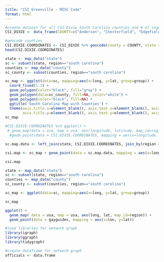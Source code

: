 ```yaml
---
title: "CSI_Greenville - MISC Code"
format: html
---
```


```r
#create dataset for all CSI:Dixie South Carolina counties and # of inquests
CSI_DIXIE <- data_frame(COUNTY=c("Anderson", "Chesterfield", "Edgefield", "Fairfield", "Greenville", "Horry", "Kershaw", "Laurens", "Spartanburg", "Union"), STATE=("South Carolina"), NUMBER_OF_INQUESTS=c(152, 528, 515, 292, 141, 42, 262, 352, 326, 216))

#geocode counties
CSI.DIXIE.COORDINATES <- CSI_DIXIE %>% geocode(county = COUNTY, state = STATE, method='osm', lat = latitude, long = longitude)
head(CSI.DIXIE.COORDINATES)
```

```r
state <- map_data("state")
sc <- subset(state, region=="south carolina")
counties <- map_data("county")
sc_county <- subset(counties, region=="south carolina")

sc_map <- ggplot(data=sc, mapping=aes(x=long, y=lat, group=group)) + 
  coord_fixed(1.3) + 
  geom_polygon(color="black", fill="gray") + 
  geom_polygon(data=sc_county, fill=NA, color="white") + 
  geom_polygon(color="black", fill=NA) + 
  ggtitle('South Carolina Map with Counties') + 
  theme(axis.title.x=element_blank(), axis.text.x=element_blank(), axis.ticks.x=element_blank(),
        axis.title.y=element_blank(), axis.text.y=element_blank(), axis.ticks.y=element_blank())
sc_map

#CSI.DIXIE.COORDINATES %>% ggplot() + 
 # geom_map(data = usa, map = usa, aes(longitude, latitude, map_id=region)) +
  #geom_point(data = CSI.DIXIE.COORDINATES, mapping = aes(x=longitude, y=latitude))
```

```r
sc.map.data <- left_join(state, CSI.DIXIE.COORDINATES, join_by(region == STATE))
```


```r
 
csi.map <- sc_map + geom_point(data = sc.map.data, mapping = aes(x=longitude, y=latitude))

csi.map
```

```r
state <- map_data("state")
sc <- subset(state, region=="south carolina")
counties <- map_data("county")
sc_county <- subset(counties, region=="south carolina")

sc_map <- ggplot(data=sc, mapping=aes(x=long, y=lat, group=group))

sc_map

ggplot() + 
  geom_map( data = usa, map = usa, aes(long, lat, map_id=region)) +
  geom_point(data = gayguides, mapping = aes(x=lon, y=lat))
```


```r
#load libraries for network graph
library(igraph)
library(ggraph)
library(tidygraph)
```


```r
#create dataframe for network graph
officials <- data.frame
```



